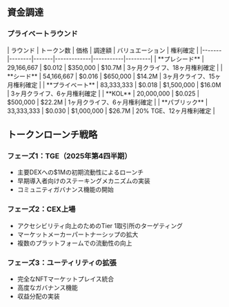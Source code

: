 
## 資金調達

### プライベートラウンド

<Card className='mt-4 w-fit'>
| ラウンド | トークン数 | 価格 | 調達額 | バリュエーション | 権利確定 |
|-------|--------|-------|-------------|-----------|---------|
| **プレシード** | 29,166,667 | $0.012 | $350,000 | $10.7M | 3ヶ月クライフ、18ヶ月権利確定 |
| **シード** | 54,166,667 | $0.016 | $650,000 | $14.2M | 3ヶ月クライフ、15ヶ月権利確定 |
| **プライベート** | 83,333,333 | $0.018 | $1,500,000 | $16.0M | 3ヶ月クライフ、6ヶ月権利確定 |
| **KOL** | 20,000,000 | $0.025 | $500,000 | $22.2M | 1ヶ月クライフ、6ヶ月権利確定 |
| **パブリック** | 33,333,333 | $0.030 | $1,000,000 | $26.7M | 20% TGE、12ヶ月権利確定 |
</Card>

## トークンローンチ戦略

### フェーズ1：TGE（2025年第4四半期）
- 主要DEXへの$1Mの初期流動性によるローンチ
- 早期導入者向けのステーキングメカニズムの実装
- コミュニティガバナンス機能の開始

### フェーズ2：CEX上場
- アクセシビリティ向上のためのTier 1取引所のターゲティング
- マーケットメーカーパートナーシップの拡大
- 複数のプラットフォームでの流動性の向上

### フェーズ3：ユーティリティの拡張
- 完全なNFTマーケットプレイス統合
- 高度なガバナンス機能
- 収益分配の実装